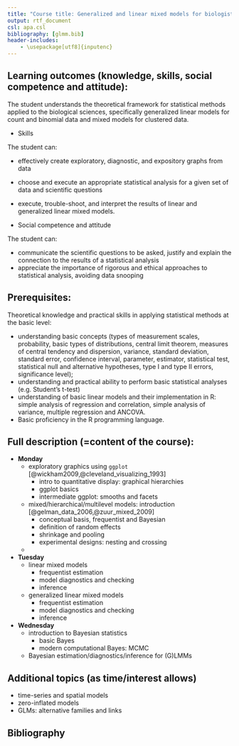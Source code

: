 ```yaml
---
title: "Course title: Generalized and linear mixed models for biologists"
output: rtf_document
csl: apa.csl
bibliography: [glmm.bib]
header-includes:
    - \usepackage[utf8]{inputenc}
---
```


## Learning outcomes (knowledge, skills, social competence and attitude):

The student understands the theoretical framework for statistical methods applied to the biological sciences, specifically generalized linear models for count and binomial data and mixed models for clustered data.

* Skills

The student can:

- effectively create exploratory, diagnostic, and expository graphs from data
- choose and execute an appropriate statistical analysis for a given set of data and scientific questions
- execute, trouble-shoot, and interpret the results of linear and generalized linear mixed models.

* Social competence and attitude

The student can:

- communicate the scientific questions to be asked, justify and explain the connection to the results of a statistical analysis
- appreciate the importance of rigorous and ethical approaches to statistical analysis, avoiding data snooping

## Prerequisites:

Theoretical knowledge and practical skills in applying statistical methods at the basic level:

* understanding basic concepts (types of measurement scales, probability, basic types of distributions, central limit theorem, measures of central tendency and dispersion, variance, standard deviation, standard error, confidence interval, parameter, estimator, statistical test, statistical null and alternative hypotheses, type I and type II errors, significance level);
* understanding and practical ability to perform basic statistical analyses (e.g. Student's t-test)
* understanding of basic linear models and their implementation in R: simple analysis of regression and correlation, simple analysis of variance, multiple regression and ANCOVA.
* Basic proficiency in the R programming language. 

## Full description (=content of the course):

* **Monday**
    * exploratory graphics using `ggplot` [@wickham2009,@cleveland_visualizing_1993]
	    * intro to quantitative display: graphical hierarchies
	    * ggplot basics
	    * intermediate ggplot: smooths and facets
    * mixed/hierarchical/multilevel models: introduction [@gelman_data_2006,@zuur_mixed_2009]
        * conceptual basis, frequentist and Bayesian
        * definition of random effects
     	* shrinkage and pooling
	    * experimental designs: nesting and crossing
    *  
* **Tuesday**
    * linear mixed models
         * frequentist estimation
         * model diagnostics and checking
         * inference
    * generalized linear mixed models
         * frequentist estimation
         * model diagnostics and checking
	     * inference
* **Wednesday**		 
    * introduction to Bayesian statistics
         * basic Bayes
         * modern computational Bayes: MCMC
    * Bayesian estimation/diagnostics/inference for (G)LMMs
	
## Additional topics (as time/interest allows)

* time-series and spatial models
* zero-inflated models
* GLMs: alternative families and links

## Bibliography

